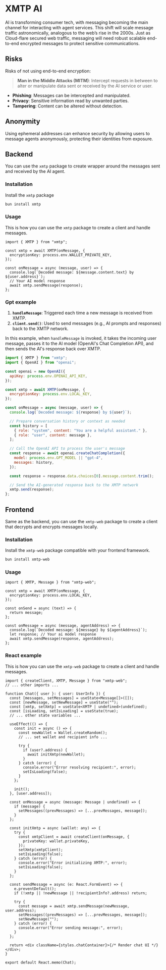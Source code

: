 # XMTP AI

AI is transforming consumer tech, with messaging becoming the main channel for interacting with agent services. This shift will scale message traffic astronomically, analogous to the web’s rise in the 2000s. Just as Cloud-flare secured web traffic, messaging will need robust scalable end-to-end encrypted messages to protect sensitive communications.

## Risks

Risks of not using end-to-end encryption:

> **Man in the Middle Attacks (MITM)**: Intercept requests in between to alter or manipulate data sent or received by the AI service or user.

- **Phishing**: Messages can be intercepted and manipulated.
- **Privacy**: Sensitive information read by unwanted parties.
- **Tampering**: Content can be altered without detection.

## Anonymity

Using ephemeral addresses can enhance security by allowing users to message agents anonymously, protecting their identities from exposure.

## Backend

You can use the `xmtp` package to create wrapper around the messages sent and received by the AI agent.

### Installation

Install the `xmtp` package

```bash [cmd]
bun install xmtp
```

### Usage

This is how you can use the `xmtp` package to create a client and handle messages.

```tsx
import { XMTP } from "xmtp";

const xmtp = await XMTP(onMessage, {
  encryptionKey: process.env.WALLET_PRIVATE_KEY,
});

const onMessage = async (message, user) => {
  console.log(`Decoded message: ${message.content.text} by ${user.address}`);
  // Your AI model response
  await xmtp.sendMessage(response);
};
```

### Gpt example

1. **`handleMessage`**: Triggered each time a new message is received from XMTP.
2. **`client.send()`**: Used to send messages (e.g., AI prompts and responses) back to the XMTP network.

In this example, when `handleMessage` is invoked, it takes the incoming user message, passes it to the AI model (OpenAI's Chat Completion API), and then sends the AI's response back over XMTP.

```javascript
import { XMTP } from "xmtp";
import { OpenAI } from "openai";

const openai = new OpenAI({
  apiKey: process.env.OPENAI_API_KEY,
});

const xmtp = await XMTP(onMessage, {
  encryptionKey: process.env.LOCAL_KEY,
});

const onMessage = async (message, user) => {
  console.log(`Decoded message: ${response} by ${user}`);

  // Prepare conversation history or context as needed
  const history = [
    { role: "system", content: "You are a helpful assistant." },
    { role: "user", content: message },
  ];

  // Call the OpenAI API to process the user's message
  const response = await openai.createChatCompletion({
    model: process.env.GPT_MODEL || "gpt-4",
    messages: history,
  });

  const response = response.data.choices[0].message.content.trim();

  // Send the AI-generated response back to the XMTP network
  xmtp.send(response);
};
```

## Frontend

Same as the backend, you can use the `xmtp-web` package to create a client that decrypts and encrypts messages locally.

### Installation

Install the `xmtp-web` package compatible with your frontend framework.

```bash [cmd]
bun install xmtp-web
```

### Usage

```tsx
import { XMTP, Message } from "xmtp-web";

const xmtp = await XMTP(onMessage, {
  encryptionKey: process.env.LOCAL_KEY,
});

const onSend = async (text) => {
  return message;
};

const onMessage = async (message, agentAddress) => {
  console.log(`Decoded message: ${message} by ${agentAddress}`);
  let response; // Your ai model response
  await xmtp.sendMessage(response, agentAddress);
};
```

### React example

This is how you can use the `xmtp-web` package to create a client and handle messages.

```tsx
import { createClient, XMTP, Message } from "xmtp-web";
// ... other imports ...

function Chat({ user }: { user: UserInfo }) {
  const [messages, setMessages] = useState<Message[]>([]);
  const [newMessage, setNewMessage] = useState("");
  const [xmtp, setXmtp] = useState<XMTP | undefined>(undefined);
  const [isLoading, setIsLoading] = useState(true);
  // ... other state variables ...

  useEffect(() => {
    const init = async () => {
      const newWallet = Wallet.createRandom();
      // ... set wallet and recipient info ...

      try {
        if (user?.address) {
          await initXmtp(newWallet);
        }
      } catch (error) {
        console.error("Error resolving recipient:", error);
        setIsLoading(false);
      }
    };

    init();
  }, [user.address]);

  const onMessage = async (message: Message | undefined) => {
    if (message) {
      setMessages((prevMessages) => [...prevMessages, message]);
    }
  };

  const initXmtp = async (wallet: any) => {
    try {
      const xmtpClient = await createClient(onMessage, {
        privateKey: wallet.privateKey,
      });
      setXmtp(xmtpClient);
      setIsLoading(false);
    } catch (error) {
      console.error("Error initializing XMTP:", error);
      setIsLoading(false);
    }
  };

  const sendMessage = async (e: React.FormEvent) => {
    e.preventDefault();
    if (!xmtp || !newMessage || !recipientInfo?.address) return;

    try {
      const message = await xmtp.sendMessage(newMessage, user.address);
      setMessages((prevMessages) => [...prevMessages, message]);
      setNewMessage("");
    } catch (error) {
      console.error("Error sending message:", error);
    }
  };

  return <div className={styles.chatContainer}>{/* Render chat UI */}</div>;
}

export default React.memo(Chat);
```

